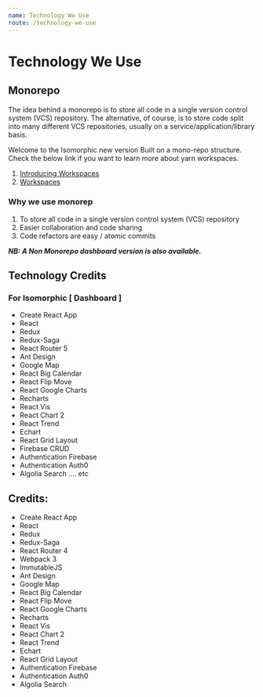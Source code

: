 ```yaml
---
name: Technology We Use
route: /technology-we-use
---
```


# Technology We Use

## Monorepo

The	idea	behind a monorepo is to store all	code in a	single version control system (VCS) repository. The	alternative, of course, is to store code split into	many different	VCS	repositories, usually on a service/application/library basis.

Welcome	to the Isomorphic new version Built on a mono-repo structure. Check the below link if you	want to learn	more about yarn workspaces.

1. [Introducing Workspaces](https://classic.yarnpkg.com/blog/2017/08/02/introducing-workspaces/)
2. [Workspaces](https://classic.yarnpkg.com/en/docs/workspaces)

### Why	we	use	monorep
1. To	store	all	code	in	a	single	version	control	system	(VCS)	repository
2. Easier	collaboration	and	code	sharing
3. Code	refactors	are	easy	/	atomic	commits

***NB:	A	Non	Monorepo	dashboard	version	is	also
available.***

## Technology Credits

### For	Isomorphic	[	Dashboard	]

* Create	React	App
* React
* Redux
* Redux-Saga
* React	Router	5
* Ant	Design
* Google	Map
* React	Big	Calendar
* React	Flip	Move
* React	Google	Charts
* Recharts
* React	Vis
* React	Chart	2
* React	Trend
* Echart
* React	Grid	Layout
* Firebase	CRUD
* Authentication	Firebase
* Authentication	Auth0
* Algolia	Search	....	etc



## Credits:
* Create	React	App
* React
* Redux
* Redux-Saga
* React	Router	4
* Webpack	3
* ImmutableJS
* Ant	Design
* Google	Map
* React	Big	Calendar
* React	Flip	Move
* React	Google	Charts
* Recharts
* React	Vis
* React	Chart	2
* React	Trend
* Echart
* React	Grid	Layout
* Authentication	Firebase
* Authentication	Auth0
* Algolia	Search